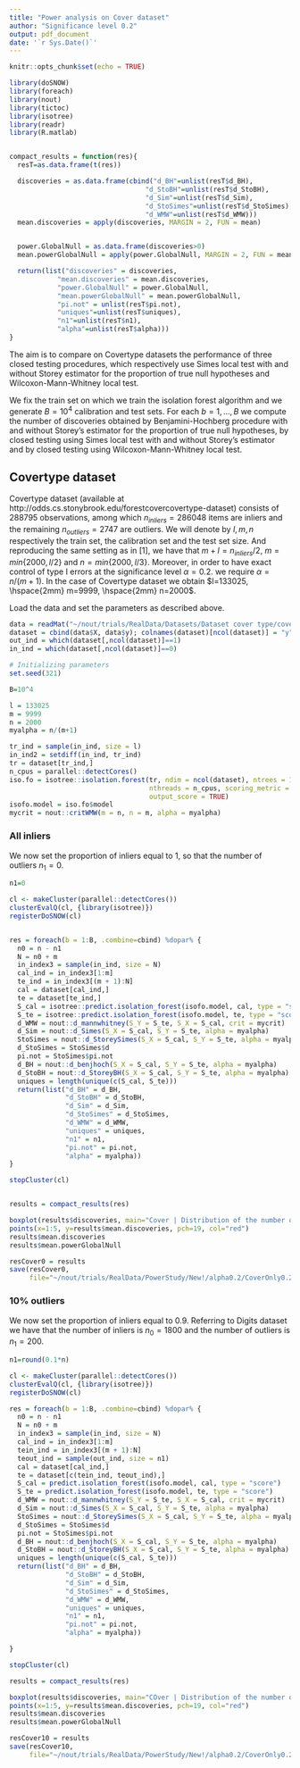 ```yaml
---
title: "Power analysis on Cover dataset"
author: "Significance level 0.2"
output: pdf_document
date: '`r Sys.Date()`'
---
```


```r
knitr::opts_chunk$set(echo = TRUE)
```

```r
library(doSNOW)
library(foreach)
library(nout)
library(tictoc)
library(isotree)
library(readr)
library(R.matlab)


compact_results = function(res){
  resT=as.data.frame(t(res))

  discoveries = as.data.frame(cbind("d_BH"=unlist(resT$d_BH), 
                                  "d_StoBH"=unlist(resT$d_StoBH),
                                  "d_Sim"=unlist(resT$d_Sim),
                                  "d_StoSimes"=unlist(resT$d_StoSimes), 
                                  "d_WMW"=unlist(resT$d_WMW)))
  mean.discoveries = apply(discoveries, MARGIN = 2, FUN = mean)


  power.GlobalNull = as.data.frame(discoveries>0)
  mean.powerGlobalNull = apply(power.GlobalNull, MARGIN = 2, FUN = mean)

  return(list("discoveries" = discoveries, 
            "mean.discoveries" = mean.discoveries,
            "power.GlobalNull" = power.GlobalNull,
            "mean.powerGlobalNull" = mean.powerGlobalNull,
            "pi.not" = unlist(resT$pi.not),
            "uniques"=unlist(resT$uniques),
            "n1"=unlist(resT$n1),
            "alpha"=unlist(resT$alpha)))
}


```


The aim is to compare on Covertype datasets the performance of three closed testing procedures, which respectively use Simes local test with and without Storey estimator for the proportion of true null hypotheses and Wilcoxon-Mann-Whitney local test.

We fix the train set on which we train the isolation forest algorithm and we generate $B=10^4$ calibration and test sets. For each $b=1,\ldots,B$ we compute the number of discoveries obtained by Benjamini-Hochberg procedure with and without Storey's estimator for the proportion of true null hypotheses, by closed testing using Simes local test with and without Storey's estimator and by closed testing using Wilcoxon-Mann-Whitney local test.




## Covertype dataset
Covertype dataset (available at http://odds.cs.stonybrook.edu/forestcovercovertype-dataset) consists of $288795$ observations, among which $n_{inliers}=286048$ items are inliers and the remaining $n_{outliers}=2747$ are outliers.
We will denote by $l,m,n$ respectively the train set, the calibration set and the test set size. And reproducing the same setting as in [1], we have that $m+l=n_{inliers}/2$, $m=min\{2000,l/2\}$ and $n=min\{2000, l/3\}$. Moreover, in order to have exact control of  type I errors at the significance level $\alpha=0.2.$ we require $\alpha=n/(m+1)$.
In the case of Covertype dataset we obtain $l=133025, \hspace{2mm} m=9999, \hspace{2mm} n=2000$.

Load the data and set the parameters as described above.

```r

data = readMat("~/nout/trials/RealData/Datasets/Dataset cover type/cover.mat")
dataset = cbind(data$X, data$y); colnames(dataset)[ncol(dataset)] = "y"
out_ind = which(dataset[,ncol(dataset)]==1)
in_ind = which(dataset[,ncol(dataset)]==0)

# Initializing parameters
set.seed(321)

B=10^4

l = 133025
m = 9999
n = 2000
myalpha = n/(m+1)

tr_ind = sample(in_ind, size = l)
in_ind2 = setdiff(in_ind, tr_ind)
tr = dataset[tr_ind,]
n_cpus = parallel::detectCores()
iso.fo = isotree::isolation.forest(tr, ndim = ncol(dataset), ntrees = 150, sample_size = 256,
                                   nthreads = n_cpus, scoring_metric = "depth", 
                                   output_score = TRUE)
isofo.model = iso.fo$model
mycrit = nout::critWMW(m = n, n = m, alpha = myalpha)

```





### All inliers
We now set the proportion of inliers equal to $1$, so that the number of outliers $n_1=0$.
```r
n1=0

cl <- makeCluster(parallel::detectCores())
clusterEvalQ(cl, {library(isotree)})
registerDoSNOW(cl)


res = foreach(b = 1:B, .combine=cbind) %dopar% {
  n0 = n - n1
  N = n0 + m
  in_index3 = sample(in_ind, size = N)
  cal_ind = in_index3[1:m]
  te_ind = in_index3[(m + 1):N]
  cal = dataset[cal_ind,]
  te = dataset[te_ind,]
  S_cal = isotree::predict.isolation_forest(isofo.model, cal, type = "score")
  S_te = isotree::predict.isolation_forest(isofo.model, te, type = "score")
  d_WMW = nout::d_mannwhitney(S_Y = S_te, S_X = S_cal, crit = mycrit)
  d_Sim = nout::d_Simes(S_X = S_cal, S_Y = S_te, alpha = myalpha)
  StoSimes = nout::d_StoreySimes(S_X = S_cal, S_Y = S_te, alpha = myalpha)
  d_StoSimes = StoSimes$d
  pi.not = StoSimes$pi.not
  d_BH = nout::d_benjhoch(S_X = S_cal, S_Y = S_te, alpha = myalpha)
  d_StoBH = nout::d_StoreyBH(S_X = S_cal, S_Y = S_te, alpha = myalpha)
  uniques = length(unique(c(S_cal, S_te)))
  return(list("d_BH" = d_BH,
              "d_StoBH" = d_StoBH,
              "d_Sim" = d_Sim,
              "d_StoSimes" = d_StoSimes,
              "d_WMW" = d_WMW,
              "uniques" = uniques,
              "n1" = n1,
              "pi.not" = pi.not,
              "alpha" = myalpha))
}

stopCluster(cl)


results = compact_results(res)

boxplot(results$discoveries, main="Cover | Distribution of the number of discoveries")
points(x=1:5, y=results$mean.discoveries, pch=19, col="red")
results$mean.discoveries
results$mean.powerGlobalNull

resCover0 = results
save(resCover0,
     file="~/nout/trials/RealData/PowerStudy/New!/alpha0.2/CoverOnly0.2/resCover0")

```




### 10% outliers
We now set the proportion of inliers equal to $0.9$. Referring to Digits dataset we have that the number of inliers is $n_0=1800$ and the number of outliers is $n_1=200$.

```r

n1=round(0.1*n)

cl <- makeCluster(parallel::detectCores())
clusterEvalQ(cl, {library(isotree)})
registerDoSNOW(cl)

res = foreach(b = 1:B, .combine=cbind) %dopar% {
  n0 = n - n1
  N = n0 + m
  in_index3 = sample(in_ind, size = N)
  cal_ind = in_index3[1:m]
  tein_ind = in_index3[(m + 1):N]
  teout_ind = sample(out_ind, size = n1)
  cal = dataset[cal_ind,]
  te = dataset[c(tein_ind, teout_ind),]
  S_cal = predict.isolation_forest(isofo.model, cal, type = "score")
  S_te = predict.isolation_forest(isofo.model, te, type = "score")
  d_WMW = nout::d_mannwhitney(S_Y = S_te, S_X = S_cal, crit = mycrit)
  d_Sim = nout::d_Simes(S_X = S_cal, S_Y = S_te, alpha = myalpha)
  StoSimes = nout::d_StoreySimes(S_X = S_cal, S_Y = S_te, alpha = myalpha)
  d_StoSimes = StoSimes$d
  pi.not = StoSimes$pi.not
  d_BH = nout::d_benjhoch(S_X = S_cal, S_Y = S_te, alpha = myalpha)
  d_StoBH = nout::d_StoreyBH(S_X = S_cal, S_Y = S_te, alpha = myalpha)
  uniques = length(unique(c(S_cal, S_te)))
  return(list("d_BH" = d_BH,
              "d_StoBH" = d_StoBH,
              "d_Sim" = d_Sim,
              "d_StoSimes" = d_StoSimes,
              "d_WMW" = d_WMW,
              "uniques" = uniques,
              "n1" = n1,
              "pi.not" = pi.not,
              "alpha" = myalpha))

}

stopCluster(cl)

results = compact_results(res)

boxplot(results$discoveries, main="COver | Distribution of the number of discoveries")
points(x=1:5, y=results$mean.discoveries, pch=19, col="red")
results$mean.discoveries
results$mean.powerGlobalNull

resCover10 = results
save(resCover10,
     file="~/nout/trials/RealData/PowerStudy/New!/alpha0.2/CoverOnly0.2/resCover10")

```


